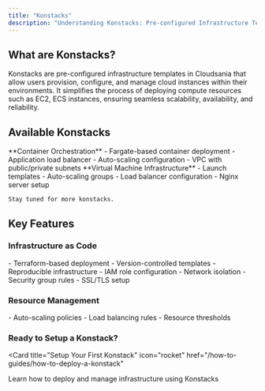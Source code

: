 ```yaml
---
title: "Konstacks"
description: "Understanding Konstacks: Pre-configured Infrastructure Templates in Cloudsania"
---
```


## What are Konstacks?

<Note>
  Konstacks are pre-configured infrastructure templates in Cloudsania that allow users provision, configure, and manage cloud instances within their environments. It simplifies the process of deploying compute resources such as EC2, ECS instances, ensuring seamless scalability, availability, and reliability.
</Note>

## Available Konstacks

<CardGroup>
  <Card title="ECS Konstack" icon="boxes-stacked">
    **Container Orchestration**
    - Fargate-based container deployment
    - Application load balancer
    - Auto-scaling configuration
    - VPC with public/private subnets
  </Card>

  <Card title="EC2 Konstack" icon="server">
    **Virtual Machine Infrastructure**
    - Launch templates
    - Auto-scaling groups
    - Load balancer configuration
    - Nginx server setup
  </Card>

 <Card title="Coming Soon" icon="clock">
  
    Stay tuned for more konstacks.
  </Card>
</CardGroup>

## Key Features

### Infrastructure as Code
<CardGroup>
  <Card title="Automated Provisioning" icon="gears">
    - Terraform-based deployment
    - Version-controlled templates
    - Reproducible infrastructure
  </Card>

  <Card title="Security Best Practices" icon="shield">
    - IAM role configuration
    - Network isolation
    - Security group rules
    - SSL/TLS setup
  </Card>
</CardGroup>

### Resource Management
<CardGroup>
  <Card title="Scaling Configuration" icon="arrows-up-down">
    - Auto-scaling policies
    - Load balancing rules
    - Resource thresholds
  </Card>

</CardGroup>


### Ready to Setup a Konstack?
<Card
  title="Setup Your First Konstack"
  icon="rocket"
  href="/how-to-guides/how-to-deploy-a-konstack"
>
  Learn how to deploy and manage infrastructure using Konstacks
</Card>